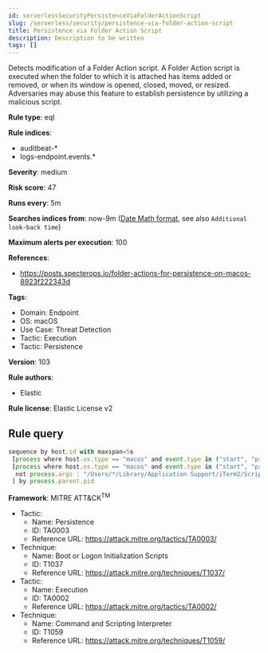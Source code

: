 ```yaml
---
id: serverlessSecurityPersistenceViaFolderActionScript
slug: /serverless/security/persistence-via-folder-action-script
title: Persistence via Folder Action Script
description: Description to be written
tags: []
---
```


<div id="persistence-via-folder-action-script"></div>

Detects modification of a Folder Action script. A Folder Action script is executed when the folder to which it is attached has items added or removed, or when its window is opened, closed, moved, or resized. Adversaries may abuse this feature to establish persistence by utilizing a malicious script.

**Rule type**: eql

**Rule indices**: 

* auditbeat-*
* logs-endpoint.events.*

**Severity**: medium

**Risk score**: 47

**Runs every**: 5m

**Searches indices from**: now-9m ([Date Math format](((ref))/common-options.html#date-math), see also <DocLink id="serverlessSecurityRulesUiCreate" section="set-the-rules-schedule">`Additional look-back time`</DocLink>)

**Maximum alerts per execution**: 100

**References**: 

* https://posts.specterops.io/folder-actions-for-persistence-on-macos-8923f222343d

**Tags**: 

* Domain: Endpoint
* OS: macOS
* Use Case: Threat Detection
* Tactic: Execution
* Tactic: Persistence

**Version**: 103

**Rule authors**: 

* Elastic

**Rule license**: Elastic License v2

## Rule query

```js
sequence by host.id with maxspan=5s
 [process where host.os.type == "macos" and event.type in ("start", "process_started", "info") and process.name == "com.apple.foundation.UserScriptService"] by process.pid
 [process where host.os.type == "macos" and event.type in ("start", "process_started") and process.name in ("osascript", "python", "tcl", "node", "perl", "ruby", "php", "bash", "csh", "zsh", "sh") and
  not process.args : "/Users/*/Library/Application Support/iTerm2/Scripts/AutoLaunch/*.scpt"
 ] by process.parent.pid

```

**Framework**: MITRE ATT&CK<sup>TM</sup>

* Tactic:
    * Name: Persistence
    * ID: TA0003
    * Reference URL: https://attack.mitre.org/tactics/TA0003/
* Technique:
    * Name: Boot or Logon Initialization Scripts
    * ID: T1037
    * Reference URL: https://attack.mitre.org/techniques/T1037/
* Tactic:
    * Name: Execution
    * ID: TA0002
    * Reference URL: https://attack.mitre.org/tactics/TA0002/
* Technique:
    * Name: Command and Scripting Interpreter
    * ID: T1059
    * Reference URL: https://attack.mitre.org/techniques/T1059/

